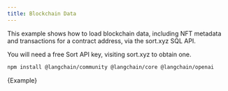 ```yaml
---
title: Blockchain Data
---
```


This example shows how to load blockchain data, including NFT metadata and transactions for a contract address, via the sort.xyz SQL API.

You will need a free Sort API key, visiting sort.xyz to obtain one.



<IntegrationInstallTooltip/>

```bash npm
npm install @langchain/community @langchain/core @langchain/openai
```

<CodeBlock language="typescript">{Example}</CodeBlock>
